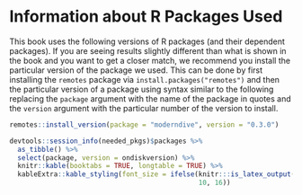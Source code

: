 # Information about R Packages Used {#appendixE}

This book uses the following versions of R packages (and their dependent packages). If you are seeing results slightly different than what is shown in the book and you want to get a closer match, we recommend you install the particular version of the package we used. This can be done by first installing the `remotes` package via `install.packages("remotes")` and then the particular version of a package using syntax similar to the following replacing the `package` argument with the name of the package in quotes and the `version` argument with the particular number of the version to install.

```r
remotes::install_version(package = "moderndive", version = "0.3.0")
```


```r
devtools::session_info(needed_pkgs)$packages %>% 
  as_tibble() %>% 
  select(package, version = ondiskversion) %>% 
  knitr::kable(booktabs = TRUE, longtable = TRUE) %>% 
  kableExtra::kable_styling(font_size = ifelse(knitr:::is_latex_output(), 
                                               10, 16))
```
